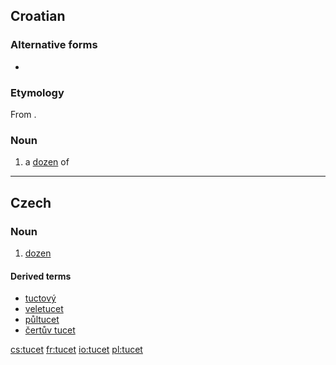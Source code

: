 ==Croatian==

===Alternative forms===
* {{l|hr|tuce}}

===Etymology===
From {{etyl|de|hr}} {{term|Dutzend|lang=de}}.

===Noun===
{{hr-noun|m}}

# a [[dozen]] of

----

==Czech==

===Noun===
{{cs-noun|g=m}}

# [[dozen]]

====Derived terms====
* [[tuctový]]
* [[veletucet]] {{m}}
* [[půltucet]] {{m}}
* [[čertův tucet]] {{m}}

[[cs:tucet]]
[[fr:tucet]]
[[io:tucet]]
[[pl:tucet]]